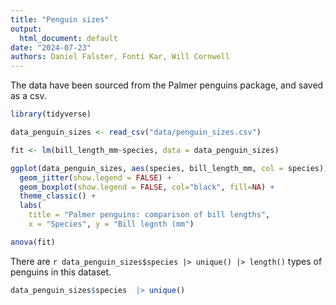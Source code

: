 ```yaml
---
title: "Penguin sizes"
output:
  html_document: default
date: "2024-07-23"
authors: Daniel Falster, Fonti Kar, Will Cornwell
---
```


The data have been sourced from the Palmer penguins package, and saved as a csv. 

```r
library(tidyverse)

data_penguin_sizes <- read_csv("data/penguin_sizes.csv")

fit <- lm(bill_length_mm~species, data = data_penguin_sizes)

ggplot(data_penguin_sizes, aes(species, bill_length_mm, col = species)) +
  geom_jitter(show.legend = FALSE) + 
  geom_boxplot(show.legend = FALSE, col="black", fill=NA) + 
  theme_classic() +
  labs(
    title = "Palmer penguins: comparison of bill lengths",
    x = "Species", y = "Bill legnth (mm")

anova(fit)
```

There are `r data_penguin_sizes$species |> unique() |> length()` types of penguins in this dataset.

```r
data_penguin_sizes$species  |> unique()
```


